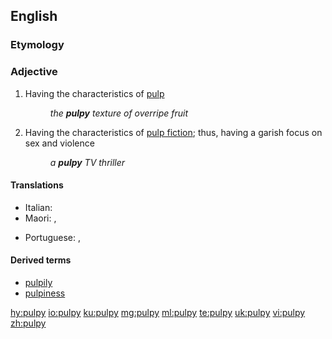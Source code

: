 ==English==

===Etymology===
{{suffix|pulp|y|lang=en}}

===Adjective===
{{en-adj|er}}

# Having the characteristics of [[pulp]]
#: ''the '''pulpy''' texture of overripe fruit''
# Having the characteristics of [[pulp fiction]]; thus, having a garish focus on sex and violence
#: ''a '''pulpy''' TV thriller''

====Translations====
{{trans-top|having the characteristics of pulp, soft, squishy}}
* Italian: {{t|it|polposo}}
* Maori: {{t|mi|tāhōhō}}, {{t|mi|māhungahunga}}
{{trans-mid}}
* Portuguese: {{t+|pt|polposo|m}}, {{t|pt|polpudo|m}}
{{trans-bottom}}

====Derived terms====
* [[pulpily]]
* [[pulpiness]]

[[hy:pulpy]]
[[io:pulpy]]
[[ku:pulpy]]
[[mg:pulpy]]
[[ml:pulpy]]
[[te:pulpy]]
[[uk:pulpy]]
[[vi:pulpy]]
[[zh:pulpy]]
